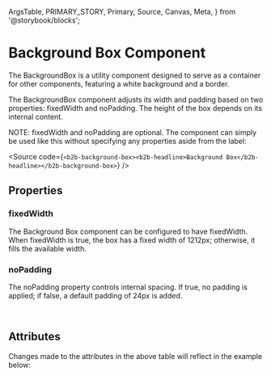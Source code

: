   ArgsTable,
  PRIMARY_STORY,
  Primary,
  Source,
  Canvas,
  Meta,
} from '@storybook/blocks';

<Meta of={BackgroundBoxStories} />

# Background Box Component

<Canvas of={BackgroundBoxStories.Default} />

The BackgroundBox is a utility component designed to serve as a container for other components, featuring a white background and a border.

The BackgroundBox component adjusts its width and padding based on two properties: fixedWidth and noPadding. The height of the box depends on its internal content.

NOTE: fixedWidth and noPadding are optional. The component can simply be used like this without specifying any properties aside from the label:

<Source
  code={`<b2b-background-box><b2b-headline>Background Box</b2b-headline></b2b-background-box>`}
/>

## Properties

### fixedWidth

The Background Box component can be configured to have fixedWidth. When fixedWidth is true, the box has a fixed width of 1212px; otherwise, it fills the available width.

<Canvas of={BackgroundBoxStories.FixedWidth} />

### noPadding

The noPadding property controls internal spacing. If true, no padding is applied; if false, a default padding of 24px is added.

<Canvas of={BackgroundBoxStories.NoPadding} />

<br />

## Attributes

<ArgsTable story={PRIMARY_STORY} />
Changes made to the attributes in the above table will reflect in the example below:
<Primary />
